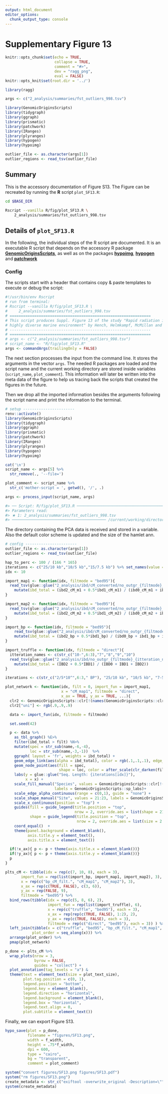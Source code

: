 ```yaml
---
output: html_document
editor_options:
  chunk_output_type: console
---
```

# Supplementary Figure 13

```r
knitr::opts_chunk$set(echo = TRUE,
                      collapse = TRUE,
                      comment = "#>",
                      dev = "ragg_png",
                      eval = FALSE)
knitr::opts_knit$set(root.dir = '../')

library(ragg)
```


```r
args <- c("2_analysis/summaries/fst_outliers_998.tsv")

library(GenomicOriginsScripts)
library(tidygraph)
library(ggraph)
library(prismatic)
library(patchwork)
library(IRanges)
library(plyranges)
library(hypogen)
library(hypoimg)

outlier_file <- as.character(args[1])
outlier_regions <- read_tsv(outlier_file)
```

## Summary

This is the accessory documentation of Figure S13.
The Figure can be recreated by running the **R** script `plot_SF13.R`:

```sh
cd $BASE_DIR

Rscript --vanilla R/fig/plot_SF13.R \
    2_analysis/summaries/fst_outliers_998.tsv
```

## Details of `plot_SF13.R`

In the following, the individual steps of the R script are documented.
It is an executable R script that depends on the accessory R package [**GenomicOriginsScripts**](https://k-hench.github.io/GenomicOriginsScripts), as well as on the packages [**hypoimg**](https://k-hench.github.io/hypoimg), [**hypogen**](https://k-hench.github.io/hypogen) and [**patchwork**](https://patchwork.data-imaginist.com/)

### Config

The scripts start with a header that contains copy & paste templates to execute or debug the script:

```r
#!/usr/bin/env Rscript
# run from terminal:
# Rscript --vanilla R/fig/plot_SF13.R \
#     2_analysis/summaries/fst_outliers_998.tsv
# ===============================================================
# This script produces Suppl. Figure 13 of the study "Rapid radiation in a
# highly diverse marine environment" by Hench, Helmkampf, McMillan and Puebla
# ---------------------------------------------------------------
# ===============================================================
# args <- c("2_analysis/summaries/fst_outliers_998.tsv")
# script_name <- "R/fig/plot_SF13.R"
args <- commandArgs(trailingOnly = FALSE)
```

The next section processes the input from the command line.
It stores the arguments in the vector `args`.
The needed R packages are loaded and the script name and the current working directory are stored inside variables (`script_name`, `plot_comment`).
This information will later be written into the meta data of the figure to help us tracing back the scripts that created the figures in the future.

Then we drop all the imported information besides the arguments following the script name and print the information to the terminal.

```r
# setup -----------------------
renv::activate()
library(GenomicOriginsScripts)
library(tidygraph)
library(ggraph)
library(prismatic)
library(patchwork)
library(IRanges)
library(plyranges)
library(hypogen)
library(hypoimg)

cat('\n')
script_name <- args[5] %>%
  str_remove(., '--file=')

plot_comment <- script_name %>%
  str_c('mother-script = ', getwd(), '/', .)

args <- process_input(script_name, args)
```

```r
#> ── Script: R/fig/plot_SF13.R ────────────────────────────────────────────
#> Parameters read:
#> ★ 1: 2_analysis/summaries/fst_outliers_998.tsv
#> ────────────────────────────────────────── /current/working/directory ──
```

The directory containing the PCA data is received and stored in a variable.
Also the default color scheme is updated and the size of the hamlet ann.

```r
# config -----------------------
outlier_file <- as.character(args[1])
outlier_regions <- read_tsv(outlier_file)
```


```r
hap_to_perc <- 100 / (166 * 165)
iterations <- c("25/10 kb","10/5 kb","15/7.5 kb") %>% set_names(value = c("7", "8", "10"))
idx <- 10
```


```r
import_map1 <- function(idx, filtmode = "bed95"){
  read_tsv(glue::glue("2_analysis/ibd/cM_converted/no_outgr_{filtmode}_{idx}.conv_filterd.tsv")) %>%
    mutate(ibd_total = (ibd2_cM_m1 + 0.5*ibd1_cM_m1) / (ibd0_cM_m1 + ibd1_cM_m1 + ibd2_cM_m1))
}

import_map2 <- function(idx, filtmode = "bed95"){
  read_tsv(glue::glue("2_analysis/ibd/cM_converted/no_outgr_{filtmode}_{idx}.conv_filterd.tsv")) %>%
    mutate(ibd_total = (ibd2_cM_m2 + 0.5*ibd1_cM_m2) / (ibd0_cM_m2 + ibd1_cM_m2 + ibd2_cM_m2))
}

import_bp <- function(idx, filtmode = "bed95"){
    read_tsv(glue::glue("2_analysis/ibd/cM_converted/no_outgr_{filtmode}_{idx}.conv_summary.tsv")) %>%
    mutate(ibd_total = (ibd2_bp + 0.5*ibd1_bp) / (ibd0_bp + ibd1_bp + ibd2_bp))
}

import_truffle <- function(idx, filtmode = "direct"){
  itteration_names <- c(str_c("10-",6:3),"7","8","9","10")
  read_tsv(glue::glue("2_analysis/ibd/no_outgr_{filtmode}_{itteration_names[idx]}.ibd.tsv")) %>%
    mutate(ibd_total = (IBD2 + 0.5*IBD1) / (IBD0 + IBD1 + IBD2))
}
```


```r
iterations <- c(str_c("2/5*10^",6:3," BP"), "25/10 kb", "10/5 kb", "7-5/3 kb", "15/7.5 kb")

plot_network <- function(idx, filt = 0, import_fun = import_map1,
                         x = "cM_map1", filtmode = "direct",
                         x_ax = TRUE, y_ax = TRUE, ...){
  clr2 <- GenomicOriginsScripts::clr[!(names(GenomicOriginsScripts::clr) %in% c("flo", "tor", "tab"))]
  clr2["uni"] <- rgb(.9,.9,.9)

  data <- import_fun(idx, filtmode = filtmode)

  set.seed(42)

  p <- data %>%
    as_tbl_graph() %E>%
    filter(ibd_total > filt) %N>%
    mutate(spec = str_sub(name,-6,-4),
           loc = str_sub(name,-3,-1))  %>%
    ggraph( layout = 'fr', weights = ibd_total) +
    geom_edge_link(aes(alpha = ibd_total), color = rgb(.1,.1,.1), edge_width = .15) +
    geom_node_point(aes(fill = spec,
                        shape = loc, color = after_scale(clr_darken(fill,.3))), size = .7) +
    labs(y = glue::glue("Seq. Length: {iterations[idx]}"),
         x = x) +
    scale_fill_manual("Species", values = GenomicOriginsScripts::clr[!(names(GenomicOriginsScripts::clr) %in% c("flo", "tor", "tab"))],
                      labels = GenomicOriginsScripts::sp_labs)+
    scale_edge_alpha_continuous(range = c(0,1), guide = "none") +
    scale_shape_manual("Site", values = 21:23, labels = GenomicOriginsScripts::loc_names) +
    scale_x_continuous(position = "top") +
    guides(fill = guide_legend(title.position = "top",
                               nrow = 2, override.aes = list(shape = 21, size = 2.5)),
           shape = guide_legend(title.position = "top",
                                nrow = 2, override.aes = list(size = 2.5))) +
    coord_equal()  +
    theme(panel.background = element_blank(),
          axis.title.y = element_text(),
          axis.title.x = element_text())

  if(!x_ax){ p <- p + theme(axis.title.x = element_blank())}
  if(!y_ax){ p <- p + theme(axis.title.y = element_blank())}
  p
}
```


```r
plts_cM <- tibble(idx = rep(c(7, 10, 8), each = 3),
       import_fun = rep(list(import_bp, import_map1, import_map2), 3),
       x = rep(c("bp_cM_filt.", "cM_map1", "cM_map2"), 3),
       x_ax = rep(c(TRUE, FALSE), c(3, 6)),
       y_ax = rep(FALSE, 9),
       filtmode = "bed95") %>%
  bind_rows(tibble(idx = rep(c(5, 8, 6), 2),
                   import_fun = rep(list(import_truffle), 6),
                   x = rep(c("truffle", "bed95"), each = 3),
                   x_ax = rep(rep(c(TRUE, FALSE), 1:2), 2),
                   y_ax = rep(c(TRUE, FALSE), each = 3),
                   filtmode = rep(c("direct", "bed95"), each = 3)) ) %>%
  left_join(tibble(x = c("truffle", "bed95", "bp_cM_filt.", "cM_map1", "cM_map2"),
            plot_order = seq_along(x))) %>%
  arrange(plot_order) %>%
  pmap(plot_network)
```


```r
p_done <- plts_cM %>%
  wrap_plots(nrow = 3,
             byrow = FALSE,
             guides = "collect") +
  plot_annotation(tag_levels = "a") &
  theme(text = element_text(size = plot_text_size),
        plot.tag.position = c(0, 1),
        legend.position = "bottom",
        legend.key = element_blank(),
        legend.direction = "horizontal",
        legend.background = element_blank(),
        legend.box = "horizontal",
        legend.text.align = 0,
        plot.subtitle = element_text())
```

Finally, we can export Figure S13.

```r
hypo_save(plot = p_done,
          filename = "figures/SF13.png",
          width = f_width,
          height = .75*f_width,
          dpi = 600,
          type = "cairo",
          bg = "transparent",
          comment = plot_comment)

system("convert figures/SF13.png figures/SF13.pdf")
system("rm figures/SF13.png")
create_metadata <- str_c("exiftool -overwrite_original -Description=\"", plot_comment, "\" figures/SF13.pdf")
system(create_metadata)
```

